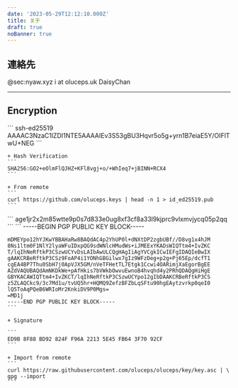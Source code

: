 ```yaml
---
date: '2023-05-29T12:12:10.000Z'
title: 关于
draft: true
noBanner: true
---
```


## 連絡先

<div class="flex flex-col md:grid md:grid-cols-3 md:grid-rows-1 gap-3">
	<QuickLinks
		title="Matrix"
		href="https://nyaw.xyz/matrix"
		icon="template"
	>
    	@sec:nyaw.xyz
	</QuickLinks>
	<QuickLinks
		title="Mail"
		href="mailto://i@oluceps.uk"
		icon="learn"
	>
		i at oluceps.uk
	</QuickLinks>
	<QuickLinks
		title="Telegram"
		href="https://t.me/Secpm_bot"
		icon="airplane"
	>
		DaisyChan
	</QuickLinks>
</div>

---

## Encryption
<Collapse title="SSH Public Key" >
	```
    ssh-ed25519 AAAAC3NzaC1lZDI1NTE5AAAAIEv3S53gBU3Hqvr5o5g+yrn1B7eiaE5Y/OIFlTwU+NEG
	```

	+ Hash Verification
	```
	SHA256:GO2+eOlmFlQJHZ+KFl8vgj+o/+WhIeq7+jBINN+RCX4
	```

	+ From remote
	```
	curl https://github.com/oluceps.keys | head -n 1 > id_ed25519.pub
	```
</Collapse>
<Collapse title="AGE Public Key" >
	```
    age1jr2x2m85wtte9p0s7d833e0ug8xf3cf8a33l9kjprc9vlxmvjycq05p2qq
	```
</Collapse>
<Collapse title="GPG Public Key">
    ```
    -----BEGIN PGP PUBLIC KEY BLOCK-----
    
    mDMEYpo12hYJKwYBBAHaRw8BAQdAC4p2YhUP0l+dNXtDP2zgbUBf//D8vg1x4hJM
    8Ns1ltm0F1NlY2lyaWFuIDxpQG9sdWNlcHMudWs+iJMEExYKADsWIQTtm4+IvZKC
    T/lqIhNeRftkP3CSzwUCYvDsLAIbAwULCQgHAgIiAgYVCgkICwIEFgIDAQIeBwIX
    gAAKCRBeRftkP3CSz9FoAP4i1YONhGBGilwx7gIz9WFzDeg+p2g+Pj65Ep/dcfT1
    cgEA4BP7Thu0SbH7j0ApVJX5GM/nVeTFHetTL7Etgk1Ccwi4OARimjXaEgorBgEE
    AZdVAQUBAQdAmNKDkWe+pAfHkis7bVWkbOwvuEwnoB4hvqhd4y2PRhQDAQgHiHgE
    GBYKACAWIQTtm4+IvZKCT/lqIhNeRftkP3CSzwUCYpo12gIbDAAKCRBeRftkP3CS
    z5ZLAQCkc9/3c7Md1u/tvUQ5hr+HQMQ9ZefzBFZbLqSFtu90hgEAytzvrkp0qeI0
    lQ5ToAqPQeB6WRIoMr2KnkiDV9P0Mgs=
    =MD1j
    -----END PGP PUBLIC KEY BLOCK-----
    ```

	+ Signature

	```
	ED9B 8F88 BD92 824F F96A 2213 5E45 FB64 3F70 92CF
	```

	+ Import from remote
	```
	curl https://raw.githubusercontent.com/oluceps/oluceps/key/key.asc | \
	gpg --import
	```
</Collapse>
